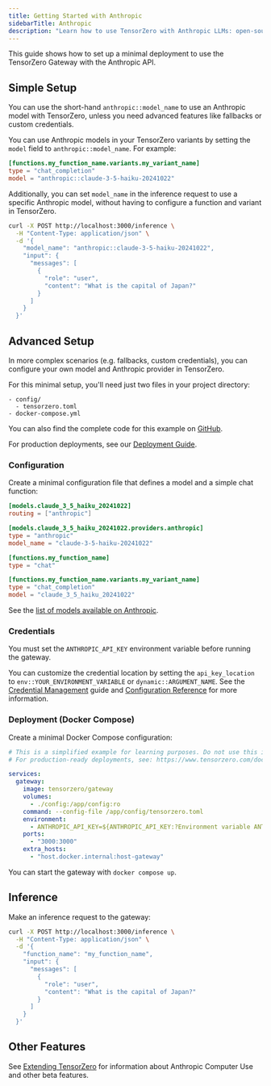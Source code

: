 ```yaml
---
title: Getting Started with Anthropic
sidebarTitle: Anthropic
description: "Learn how to use TensorZero with Anthropic LLMs: open-source gateway, observability, optimization, evaluations, and experimentation."
---
```



This guide shows how to set up a minimal deployment to use the TensorZero Gateway with the Anthropic API.

## Simple Setup

You can use the short-hand `anthropic::model_name` to use an Anthropic model with TensorZero, unless you need advanced features like fallbacks or custom credentials.

You can use Anthropic models in your TensorZero variants by setting the `model` field to `anthropic::model_name`.
For example:

```toml {3}
[functions.my_function_name.variants.my_variant_name]
type = "chat_completion"
model = "anthropic::claude-3-5-haiku-20241022"
```

Additionally, you can set `model_name` in the inference request to use a specific Anthropic model, without having to configure a function and variant in TensorZero.

```bash {4}
curl -X POST http://localhost:3000/inference \
  -H "Content-Type: application/json" \
  -d '{
    "model_name": "anthropic::claude-3-5-haiku-20241022",
    "input": {
      "messages": [
        {
          "role": "user",
          "content": "What is the capital of Japan?"
        }
      ]
    }
  }'
```

## Advanced Setup

In more complex scenarios (e.g. fallbacks, custom credentials), you can configure your own model and Anthropic provider in TensorZero.

For this minimal setup, you'll need just two files in your project directory:

```
- config/
  - tensorzero.toml
- docker-compose.yml
```

<Tip>

You can also find the complete code for this example on [GitHub](https://github.com/tensorzero/tensorzero/tree/main/examples/guides/providers/anthropic).

</Tip>

For production deployments, see our [Deployment Guide](/docs/gateway/deployment/).

### Configuration

Create a minimal configuration file that defines a model and a simple chat function:

```toml title="config/tensorzero.toml"
[models.claude_3_5_haiku_20241022]
routing = ["anthropic"]

[models.claude_3_5_haiku_20241022.providers.anthropic]
type = "anthropic"
model_name = "claude-3-5-haiku-20241022"

[functions.my_function_name]
type = "chat"

[functions.my_function_name.variants.my_variant_name]
type = "chat_completion"
model = "claude_3_5_haiku_20241022"
```

See the [list of models available on Anthropic](https://docs.anthropic.com/en/docs/about-claude/models).

### Credentials

You must set the `ANTHROPIC_API_KEY` environment variable before running the gateway.

You can customize the credential location by setting the `api_key_location` to `env::YOUR_ENVIRONMENT_VARIABLE` or `dynamic::ARGUMENT_NAME`.
See the [Credential Management](/docs/gateway/guides/credential-management/) guide and [Configuration Reference](/docs/gateway/configuration-reference/) for more information.

### Deployment (Docker Compose)

Create a minimal Docker Compose configuration:

```yaml title="docker-compose.yml"
# This is a simplified example for learning purposes. Do not use this in production.
# For production-ready deployments, see: https://www.tensorzero.com/docs/gateway/deployment

services:
  gateway:
    image: tensorzero/gateway
    volumes:
      - ./config:/app/config:ro
    command: --config-file /app/config/tensorzero.toml
    environment:
      - ANTHROPIC_API_KEY=${ANTHROPIC_API_KEY:?Environment variable ANTHROPIC_API_KEY must be set.}
    ports:
      - "3000:3000"
    extra_hosts:
      - "host.docker.internal:host-gateway"
```

You can start the gateway with `docker compose up`.

## Inference

Make an inference request to the gateway:

```bash
curl -X POST http://localhost:3000/inference \
  -H "Content-Type: application/json" \
  -d '{
    "function_name": "my_function_name",
    "input": {
      "messages": [
        {
          "role": "user",
          "content": "What is the capital of Japan?"
        }
      ]
    }
  }'
```

## Other Features

See [Extending TensorZero](/docs/gateway/guides/extending-tensorzero/) for information about Anthropic Computer Use and other beta features.
